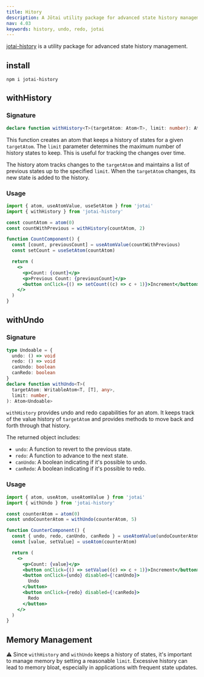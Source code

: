 ```yaml
---
title: Hitory
description: A Jōtai utility package for advanced state history management
nav: 4.03
keywords: history, undo, redo, jotai
---
```


[jotai-history](https://github.com/jotaijs/jotai-history) is a utility package for advanced state history management.

## install

```
npm i jotai-history
```

## withHistory

### Signature

```ts
declare function withHistory<T>(targetAtom: Atom<T>, limit: number): Atom<T[]>
```

This function creates an atom that keeps a history of states for a given `targetAtom`. The `limit` parameter determines the maximum number of history states to keep.
This is useful for tracking the changes over time.

The history atom tracks changes to the `targetAtom` and maintains a list of previous states up to the specified `limit`. When the `targetAtom` changes, its new state is added to the history.

### Usage

```jsx
import { atom, useAtomValue, useSetAtom } from 'jotai'
import { withHistory } from 'jotai-history'

const countAtom = atom(0)
const countWithPrevious = withHistory(countAtom, 2)

function CountComponent() {
  const [count, previousCount] = useAtomValue(countWithPrevious)
  const setCount = useSetAtom(countAtom)

  return (
    <>
      <p>Count: {count}</p>
      <p>Previous Count: {previousCount}</p>
      <button onClick={() => setCount((c) => c + 1)}>Increment</button>
    </>
  )
}
```

## withUndo

### Signature

```ts
type Undoable = {
  undo: () => void
  redo: () => void
  canUndo: boolean
  canRedo: boolean
}
declare function withUndo<T>(
  targetAtom: WritableAtom<T, [T], any>,
  limit: number,
): Atom<Undoable>
```

`withHistory` provides undo and redo capabilities for an atom. It keeps track of the value history of `targetAtom` and provides methods to move back and forth through that history.

The returned object includes:

- `undo`: A function to revert to the previous state.
- `redo`: A function to advance to the next state.
- `canUndo`: A boolean indicating if it's possible to undo.
- `canRedo`: A boolean indicating if it's possible to redo.

### Usage

```jsx
import { atom, useAtom, useAtomValue } from 'jotai'
import { withUndo } from 'jotai-history'

const counterAtom = atom(0)
const undoCounterAtom = withUndo(counterAtom, 5)

function CounterComponent() {
  const { undo, redo, canUndo, canRedo } = useAtomValue(undoCounterAtom)
  const [value, setValue] = useAtom(counterAtom)

  return (
    <>
      <p>Count: {value}</p>
      <button onClick={() => setValue((c) => c + 1)}>Increment</button>
      <button onClick={undo} disabled={!canUndo}>
        Undo
      </button>
      <button onClick={redo} disabled={!canRedo}>
        Redo
      </button>
    </>
  )
}
```

<CodeSandbox id="g6qj3q" />

## Memory Management

⚠️ Since `withHistory` and `withUndo` keeps a history of states, it's important to manage memory by setting a reasonable `limit`. Excessive history can lead to memory bloat, especially in applications with frequent state updates.
